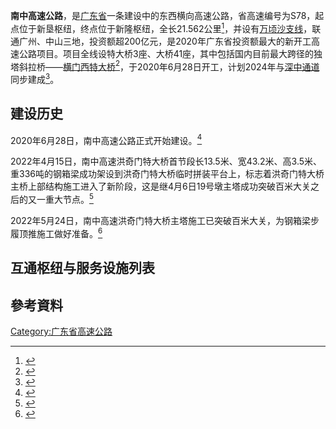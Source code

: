 {{广东未来建设}}
{{中国高速公路信息框
| 编号 = S78
| 自定头部 = [[File:Guangdong_Expwy_S78_sign_no_name.svg|100px]]
| 省名 = Guangdong
| 名称 = 南沙 - 中山高速公路
| 路線簡稱 = 南中
| 始建日期 = 2020年6月28日
| 最近通車日期 =
| 规划总里程 = 21.562
| 起點 = {{China Expwy Name|S73|P=Guangdong}}新垦枢纽
| 終點 = {{China Expwy Name|G0425}}{{China Expwy Name|G2518}}新隆枢纽
| 出口處數 = 9
}}
'''南中高速公路'''，是[[广东省|广东省]]一条建设中的东西横向高速公路，省高速编号为S78，起点位于{{China Expwy Name|S73|P=Guangdong}}新垦枢纽，终点位于{{China Expwy Name|G0425}}{{China Expwy Name|G2518}}新隆枢纽，全长21.562公里<ref>{{Cite web|title=明年广州南沙将建高速路连接深中通道 预计2024年通车|url=http://gd.sina.com.cn/news/gz/2019-09-12/detail-iicezueu5190989.shtml|access-date=2022-04-18|work=gd.sina.com.cn|archive-date=2022-04-18|archive-url=https://web.archive.org/web/20220418022332/http://gd.sina.com.cn/news/gz/2019-09-12/detail-iicezueu5190989.shtml|dead-url=no}}</ref>，并设有[[南中高速万顷沙联络线|万顷沙支线]]，联通广州、中山三地，投资额超200亿元，是2020年广东省投资额最大的新开工高速公路项目。项目全线设特大桥3座、大桥41座，其中包括国内目前最大跨径的独塔斜拉桥——[[横门西特大桥|横门西特大桥]]<ref>{{Cite news|url=http://www.zsnews.cn/news/index/view/cateid/35/id/687676.html|title=助力南中高速建设，中山检测部门完成大型起重机检测|work=中山日报|date=2022-05-24|accessdate=2022-05-27|archive-date=2022-05-27|archive-url=https://web.archive.org/web/20220527010310/http://www.zsnews.cn/news/index/view/cateid/35/id/687676.html}}</ref>，于2020年6月28日开工，计划2024年与[[深中通道|深中通道]]同步建成<ref>{{Cite web|title=南中高速正式开工 - 广州市人民政府门户网站|url=http://www.gz.gov.cn/zwfw/zxfw/jtfw/content/post_6435084.html|accessdate=2020-12-17|work=www.gz.gov.cn|archive-date=2022-04-18|archive-url=https://web.archive.org/web/20220418014751/http://www.gz.gov.cn/zwfw/zxfw/jtfw/content/post_6435084.html|dead-url=no}}</ref>。

==建设历史==
2020年6月28日，南中高速公路正式开始建设。<ref>{{Cite web|title=无缝对接深中通道！南中高速正式开工 - 广东省交通运输厅|url=http://td.gd.gov.cn/dtxw_n/gdjrxw/content/mpost_3026854.html|access-date=2020-06-28|work=|archive-date=2022-05-10|archive-url=https://web.archive.org/web/20220510022911/http://td.gd.gov.cn/dtxw_n/gdjrxw/content/post_3026854.html}}</ref>

2022年4月15日，南中高速洪奇门特大桥首节段长13.5米、宽43.2米、高3.5米、重336吨的钢箱梁成功架设到洪奇门特大桥临时拼装平台上，标志着洪奇门特大桥主桥上部结构施工进入了新阶段，这是继4月6日19号墩主塔成功突破百米大关之后的又一重大节点。<ref>{{Cite web|title=重大进展！南中高速洪奇门特大桥主桥开架钢箱梁|url=http://mp.weixin.qq.com/s?__biz=MjM5MjMyNzgxNg==&mid=2650392904&idx=2&sn=719f0c31f2ff31f182d733abf2da4d61&chksm=beaa98af89dd11b9aa8da214741295496a8c5842cb5d6a71159bd08934ae49ba9941b464f395#rd|access-date=2022-04-15|work=|publisher=广州南沙发布|archive-date=2022-05-10|archive-url=https://web.archive.org/web/20220510022742/https://mp.weixin.qq.com/s?__biz=MjM5MjMyNzgxNg%3D%3D&mid=2650392904&idx=2&sn=719f0c31f2ff31f182d733abf2da4d61&chksm=beaa98af89dd11b9aa8da214741295496a8c5842cb5d6a71159bd08934ae49ba9941b464f395#rd}}</ref>

2022年5月24日，南中高速洪奇门特大桥主塔施工已突破百米大关，为钢箱梁步履顶推施工做好准备。<ref>{{Cite web|title=南中高速新进展：洪奇门特大桥主塔施工突破百米_广州日报大洋网|url=https://news.dayoo.com/guangzhou/202205/24/139995_54272098.htm|access-date=2022-05-24|work=}}</ref>

==互通枢纽与服务设施列表==
{{Start expwy exit box|place=1}}
{{Expwy exit item|type=H|name=新垦|state=U|place=[[广州市|广州市]]<br/>[[南沙区_(广州市)|南沙区]]|place rows=2|road connection={{China Expwy Name|S73|P=Guangdong}}}}
{{Expwy exit item|type=EH|name=福安|state=U|road connection={{China Expwy Name|S7811|P=Guangdong}}}}
{{Expwy exit item|type=H|name=保家|state=U|place=[[中山市|中山市]]|place rows=5|highway connection={{China Expwy Name|S77|P=Guangdong}}}}
{{Expwy exit item|type=E|name=三丰|state=U}}
{{Expwy exit item|type=E|name=民众南|state=U|road connection={{中国省道名|111|P=广东}}}}
{{Expwy exit item|type=E|name=岐江新城|state=U|road connection=}}
{{Expwy exit item|type=H|name=新隆|highway connection={{China Expwy Name|G0425}}<br/>{{China Expwy Name|G2518}}}}
{{End expwy exit box|place=1}}

==參考資料==
{{Reflist}}
{{广东省高速公路}}

[[Category:广东省高速公路|Category:广东省高速公路]]